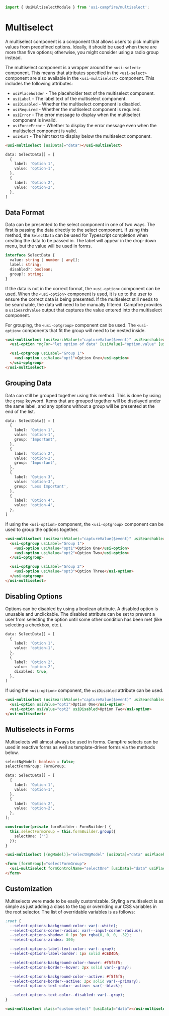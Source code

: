 ```ts
import { UsiMultiselectModule } from 'usi-campfire/multiselect';
```

# Multiselect
A multiselect component is a component that allows users to pick multiple values from predefined options. Ideally, it should be used when there are more than
five options; otherwise, you might consider using a radio group instead.

The multiselect component is a wrapper around the `<usi-select>` component. This means that attributes specified in the `<usi-select>` component are also
available in the `<usi-multiselect>` component. This includes the following attributes:

  * `usiPlaceholder` - The placeholder text of the multiselect component.
  * `usiLabel` - The label text of the multiselect component.
  * `usiDisabled` - Whether the multiselect component is disabled.
  * `usiRequired` - Whether the multiselect component is required.
  * `usiError` - The error message to display when the multiselect component is invalid.
  * `usiForceError` - Whether to display the error message even when the multiselect component is valid.
  * `usiHint` - The hint text to display below the multiselect component.

```html
<usi-multiselect [usiData]="data"></usi-multiselect>
```

```ts
data: SelectData[] = [
  {
    label: 'Option 1',
    value: 'option-1',
  },
  {
    label: 'Option 2',
    value: 'option-2',
  },
]
```

## Data Format
Data can be presented to the select component in one of two ways. The first is passing the data directly to the select component. If using this method, the
`SelectData` can be used for Typescript completion when creating the data to be passed in. The label will appear in the drop-down menu, but the
value will be used in forms.

```ts
interface SelectData {
  value: string | number | any[];
  label: string;
  disabled?: boolean;
  group?: string;
}
```

If the data is not in the correct format, the `<usi-option>` component can be used. When the `<usi-option>` component is used, it is up to the user to ensure
the correct data is being presented. If the multiselect still needs to be searchable, the data will need to be manually filtered. Campfire provides a
`usiSearchValue` output that captures the value entered into the multiselect component.

For grouping, the `<usi-optgroup>` component can be used. The `<usi-option>` components that fit the group will need to be nested inside.

```html
<usi-multiselect (usiSearchValue)="captureValue($event)" usiSearchable>
  <usi-option *ngFor="let option of data" [usiValue]="option.value" [usiDisabled]="option.disabled">{{ option.label }}</usi-option>

  <usi-optgroup usiLabel="Group 1">
    <usi-option usiValue="opt1">Option One</usi-option>
  </usi-optgroup>
</usi-multiselect>
```

## Grouping Data
Data can still be grouped together using this method. This is done by using the `group` keyword. Items that are grouped together will be displayed under the
same label, and any options without a group will be presented at the end of the list.

```ts
data: SelectData[] = [
  {
    label: 'Option 1',
    value: 'option-1',
    group: 'Important',
  },
  {
    label: 'Option 2',
    value: 'option-2',
    group: 'Important',
  },
  {
    label: 'Option 3',
    value: 'option-3',
    group: 'Less Important',
  },
  {
    label: 'Option 4',
    value: 'option-4',
  },
]
```

If using the `<usi-option>` component, the `<usi-optgroup>` component can be used to group the options together.

```html
<usi-multiselect (usiSearchValue)="captureValue($event)" usiSearchable>
  <usi-optgroup usiLabel="Group 1">
    <usi-option usiValue="opt1">Option One</usi-option>
    <usi-option usiValue="opt2">Option Two</usi-option>
  </usi-optgroup>

  <usi-optgroup usiLabel="Group 2">
    <usi-option usiValue="opt3">Option Three</usi-option>
  </usi-optgroup>
</usi-multiselect>
```


## Disabling Options
Options can be disabled by using a boolean attribute. A disabled option is unusable and unclickable. The disabled attribute can be set to prevent a user from
selecting the option until some other condition has been met (like selecting a checkbox, etc.).

```ts
data: SelectData[] = [
  {
    label: 'Option 1',
    value: 'option-1',
  },
  {
    label: 'Option 2',
    value: 'option-2',
    disabled: true,
  },
]
```

If using the `<usi-option>` component, the `usiDisabled` attribute can be used.

```html
<usi-multiselect (usiSearchValue)="captureValue($event)" usiSearchable>
  <usi-option usiValue="opt1">Option One</usi-option>
  <usi-option usiValue="opt2" usiDisabled>Option Two</usi-option>
</usi-multiselect>
```

## Multiselects in Forms
Multiselects will almost always be used in forms. Campfire selects can be used in reactive forms as well as template-driven forms via the methods below.

```ts
selectNgModel: boolean = false;
selectFormGroup: FormGroup;

data: SelectData[] = [
  {
    label: 'Option 1',
    value: 'option-1',
  },
  {
    label: 'Option 2',
    value: 'option-2',
  },
];

constructor(private formBuilder: FormBuilder) {
  this.selectFormGroup = this.formBuilder.group({
    selectOne: ['']
  });
}
```

```html
<usi-multiselect [(ngModel)]="selectNgModel" [usiData]="data" usiPlaceholder="placeholder" usiLabel="label"></usi-multiselect>

<form [formGroup]="selectFormGroup">
  <usi-multiselect formControlName="selectOne" [usiData]="data" usiPlaceholder="placeholder" usiLabel="label"></usi-multiselect>
</form>
```

## Customization
Multiselects were made to be easily customizable. Styling a multiselect is as simple as just adding a class to the tag or overriding our CSS variables in the
root selector. The list of overridable variables is as follows:

```css
:root {
  --select-options-background-color: var(--white);
  --select-options-corner-radius: var(--input-corner-radius);
  --select-options-shadow: 0 1px 3px rgba(0, 0, 0, .32);
  --select-options-zindex: 300;

  --select-options-label-text-color: var(--gray);
  --select-options-label-border: 1px solid #CED4DA;

  --select-options-background-color--hover: #f5f5f5;
  --select-options-border--hover: 2px solid var(--gray);

  --select-options-background-color--active: #f5f5f5;
  --select-options-border--active: 2px solid var(--primary);
  --select-options-text-color--active: var(--black);

  --select-options-text-color--disabled: var(--gray);
}
```

```html
<usi-multiselect class="custom-select" [usiData]="data"></usi-multiselect>
```
